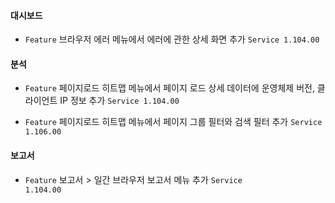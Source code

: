 #### 대시보드​

- <code class="Feature">Feature</code> <span class="uitext">브라우저 에러</span> 메뉴에서 에러에 관한 상세 화면 추가 <code class='changelog-service'>Service 1.104.00​</code>

#### 분석​

- <code class="Feature">Feature</code> <span class="uitext">페이지로드 히트맵</span> 메뉴에서 페이지 로드 상세 데이터에 운영체제 버전, 클라이언트 IP 정보 추가 <code class='changelog-service'>Service 1.104.00​</code>

- <code class="Feature">Feature</code> <span class="uitext">페이지로드 히트맵</span> 메뉴에서 페이지 그룹 필터와 검색 필터 추가 <code class='changelog-service'>Service 1.106.00​</code>

#### 보고서​

- <code class="Feature">Feature</code> <span class="uitext">보고서</span> &gt; <span class="uitext">일간 브라우저 보고서</span> 메뉴 추가 <code class='changelog-service'>Service 1.104.00​</code>